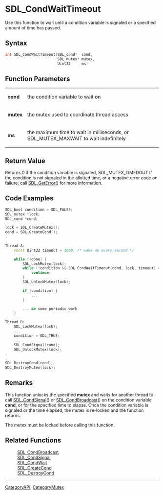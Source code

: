 
= SDL_CondWaitTimeout =
Use this function to wait until a condition variable is signaled or a specified amount of time has passed.


== Syntax ==
<syntaxhighlight lang='c++'>
int SDL_CondWaitTimeout(SDL_cond*  cond,
                        SDL_mutex* mutex,
                        Uint32     ms)
</syntaxhighlight>
== Function Parameters ==
{|
|'''cond''' 
|the condition variable to wait on
|-
|'''mutex''' 
|the mutex used to coordinate thread access
|-
|'''ms''' 
|the maximum time to wait in milliseconds, or SDL_MUTEX_MAXWAIT to wait indefinitely
|}

== Return Value ==
Returns 0 if the condition variable is signaled, SDL_MUTEX_TIMEDOUT if the condition is not signaled in the allotted time, or a negative error code on failure; call [[SDL_GetError]]() for more information.

== Code Examples ==
<syntaxhighlight lang='c++'>
SDL_bool condition = SDL_FALSE;
SDL_mutex *lock;
SDL_cond *cond;

lock = SDL_CreateMutex();
cond = SDL_CreateCond();
.
.
Thread A:
    const Uint32 timeout = 1000; /* wake up every second */

    while (!done) {
        SDL_LockMutex(lock);
        while (!condition && SDL_CondWaitTimeout(cond, lock, timeout) == 0) {
            continue;
        }
        SDL_UnlockMutex(lock);

        if (condition) {
            ...
        }

        ... do some periodic work
    }

Thread B:
    SDL_LockMutex(lock);
    ...
    condition = SDL_TRUE;
    ...
    SDL_CondSignal(cond);
    SDL_UnlockMutex(lock);
.
.
SDL_DestroyCond(cond);
SDL_DestroyMutex(lock);
</syntaxhighlight>

== Remarks ==
This function unlocks the specified '''mutex''' and waits for another thread to call [[SDL_CondSignal]]() or [[SDL_CondBroadcast]]() on the condition variable '''cond''', or for the specified time to elapse.  Once the condition variable is signaled or the time elapsed, the mutex is re-locked and the function returns.

The mutex must be locked before calling this function.

== Related Functions ==
:[[SDL_CondBroadcast]]
:[[SDL_CondSignal]]
:[[SDL_CondWait]]
:[[SDL_CreateCond]]
:[[SDL_DestroyCond]]

----
[[CategoryAPI]], [[CategoryMutex]]
